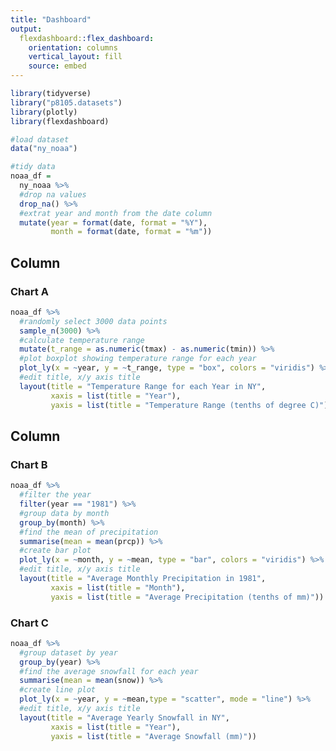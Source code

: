 ```yaml
---
title: "Dashboard"
output: 
  flexdashboard::flex_dashboard:
    orientation: columns
    vertical_layout: fill
    source: embed
---
```


```r
library(tidyverse)
library("p8105.datasets")
library(plotly)
library(flexdashboard)
```

```r
#load dataset
data("ny_noaa")

#tidy data
noaa_df = 
  ny_noaa %>% 
  #drop na values
  drop_na() %>% 
  #extrat year and month from the date column
  mutate(year = format(date, format = "%Y"),
         month = format(date, format = "%m"))
```

Column {data-width=650}
-----------------------------------------------------------------------

### Chart A

```r
noaa_df %>% 
  #randomly select 3000 data points
  sample_n(3000) %>% 
  #calculate temperature range
  mutate(t_range = as.numeric(tmax) - as.numeric(tmin)) %>% 
  #plot boxplot showing temperature range for each year
  plot_ly(x = ~year, y = ~t_range, type = "box", colors = "viridis") %>% 
  #edit title, x/y axis title
  layout(title = "Temperature Range for each Year in NY",
         xaxis = list(title = "Year"),  
         yaxis = list(title = "Temperature Range (tenths of degree C)"))
```

Column {data-width=350}
-----------------------------------------------------------------------

### Chart B

```r
noaa_df %>% 
  #filter the year
  filter(year == "1981") %>%
  #group data by month
  group_by(month) %>% 
  #find the mean of precipitation
  summarise(mean = mean(prcp)) %>% 
  #create bar plot
  plot_ly(x = ~month, y = ~mean, type = "bar", colors = "viridis") %>% 
  #edit title, x/y axis title
  layout(title = "Average Monthly Precipitation in 1981", 
         xaxis = list(title = "Month"),
         yaxis = list(title = "Average Precipitation (tenths of mm)"))
```

### Chart C

```r
noaa_df %>% 
  #group dataset by year
  group_by(year) %>% 
  #find the average snowfall for each year
  summarise(mean = mean(snow)) %>% 
  #create line plot
  plot_ly(x = ~year, y = ~mean,type = "scatter", mode = "line") %>% 
  #edit title, x/y axis title
  layout(title = "Average Yearly Snowfall in NY",
         xaxis = list(title = "Year"),
         yaxis = list(title = "Average Snowfall (mm)"))
```

